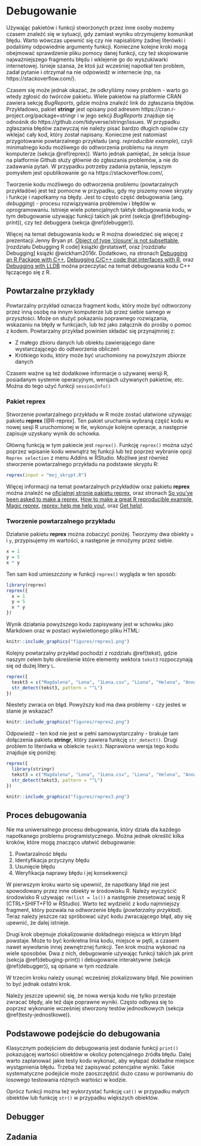 # Debugowanie {#debugging}

Używając pakietów i funkcji stworzonych przez inne osoby możemy czasem znaleźć się w sytuacji, gdy zamiast wyniku otrzymujemy komunikat błędu.
Warto wówczas upewnić się czy nie napisaliśmy żadnej literówki i podaliśmy odpowiednie argumenty funkcji.
Konieczne kolejne kroki mogą obejmować sprawdzenie pliku pomocy danej funkcji, czy też skopiowanie najważniejszego fragmentu błędu i wklejenie go do wyszukiwarki internetowej. 
Isnieje szansa, że ktoś już wcześniej napotkał ten problem, zadał pytanie i otrzymał na nie odpowiedź w internecie (np, na https://stackoverflow.com/).

Czasem się może jednak okazać, że odkryliśmy nowy problem - warto go wtedy zgłosić do twórców pakietu.
Wiele pakietów na platformie CRAN zawiera sekcję *BugReports*, gdzie można znaleźć link do zgłaszania błędów.
Przykładowo, pakiet **stringr** jest opisany pod adresem https://cran.r-project.org/package=stringr i w jego sekcji *BugReports* znajduje się odnośnik do https://github.com/tidyverse/stringr/issues.
W przypadku zgłaszania błędów zazwyczaj nie należy pisać bardzo długich opisów czy wklejać cały kod, który został napisany.
Konieczne jest natomiast przygotowanie powtarzalnego przykładu (ang. *reproducible example*), czyli minimalnego kodu możliwego do odtworzenia problemu na innym komputerze (sekcja \@ref(reprex)).
Warto jednak pamiętać, że sekcja *Issue* na platformie Github służy głównie do zgłaszania problemów, a nie do zadawania pytań.
W przypadku potrzeby zadania pytania, lepszym pomysłem jest opublikowanie go na https://stackoverflow.com/,

<!-- https://en.wikipedia.org/wiki/Debugging#/media/File:H96566k.jpg -->

Tworzenie kodu możliwego do odtworzenia problemu (powtarzalnych przykładów) jest też pomocne w przypadku, gdy my piszemy nowe skrypty i funkcje i napotkamy na błędy.
Jest to często część debugowania (ang. *debugging*) - procesu rozwiązywania problemów i błędów w oprogramowaniu.
Istnieje wiele potencjalnych taktyk debugowania kodu, w tym debugowanie używając funkcji takich jak print (sekcja \@ref(debuging-print)), czy też debuggera (sekcja \@ref(debugger)).

Więcej na temat debugowania kodu w R można dowiedzieć się więcej z prezentacji Jenny Bryan pt. [Object of type 'closure' is not subsettable](https://github.com/jennybc/debugging), [rozdziału Debugging R code] książki @rstatswtf, oraz [rozdziału Debugging] książki @wickham2016r.
Dodatkowo, na stronach [Debugging an R Package with C++](https://blog.davisvaughan.com/2019/04/05/debug-r-package-with-cpp/), [Debugging C/C++ code that interfaces with R](https://github.com/wch/r-debug/blob/master/debugging-r.md), oraz [Debugging with LLDB](http://kevinushey.github.io/blog/2015/04/13/debugging-with-lldb/) można przeczytać na temat debugowania kodu C++ łączącego się z R.

## Powtarzalne przykłady {#reprex}

Powtarzalny przykład oznacza fragment kodu, który może być odtworzony przez inną osobę na innym komputerze lub przez siebie samego w przyszłości.
Może on służyć pokazaniu poprawnego rozwiązania, wskazaniu na błędy w funkcjach, lub też jako załącznik do prośby o pomoc z kodem.
Powtarzalny przykład powinien składać się przynajmniej z:

- Z małego zbioru danych lub obiektu zawierającego dane wystarczającego do odtworzenia obliczeń
- Krótkiego kodu, który może być uruchomiony na powyższym zbiorze danych

Czasem ważne są też dodatkowe informacje o używanej wersji R, posiadanym systemie operacyjnym, wersjach używanych pakietów, etc. 
Można do tego użyć funkcji `sessionInfo()` 

### Pakiet **reprex**

Stworzenie powtarzalnego przykładu w R może zostać ułatwione używając pakietu **reprex** [@R-reprex]. 
Ten pakiet uruchamia wybraną część kodu w nowej sesji R uruchomionej w tle, wykonuje kolejne operacje, a następnie zapisuje uzyskany wynik do schowka.

Główną funkcją w tym pakiecie jest `reprex()`.
Funkcję `reprex()` można użyć poprzez wpisanie kodu wewnątrz tej funkcji lub też poprzez wybranie opcji `Reprex selection` z menu Addins w RStudio.
Możliwe jest również stworzenie powtarzalnego przykładu na podstawie skryptu R:

```r
reprex(input = "moj_skrypt.R")
```

Więcej informacji na temat powtarzalnych przykładów oraz pakietu **reprex** można znaleźć na [oficjalnej stronie pakietu reprex](https://reprex.tidyverse.org/index.html), oraz stronach [So you’ve been asked to make a reprex](https://www.jessemaegan.com/post/so-you-ve-been-asked-to-make-a-reprex/), [How to make a great R reproducible example](https://stackoverflow.com/questions/5963269/how-to-make-a-great-r-reproducible-example), [Magic reprex](https://www.njtierney.com/post/2017/01/11/magic-reprex/), [reprex: help me help you!](https://speakerdeck.com/jennybc/reprex-help-me-help-you), oraz [Get help!](https://www.tidyverse.org/help/#reprex).

### Tworzenie powtarzalnego przykładu

Działanie pakietu **reprex**  można zobaczyć poniżej.
Tworzymy dwa obiekty `x` i `y`, przypisujemy im wartości, a następnie je mnożymy przez siebie.

```r
x = 1
y = 5
x * y
```

Ten sam kod umieszczony w funkcji `reprex()` wygląda w ten sposób:

```r
library(reprex)
reprex({
  x = 1
  y = 5
  x * y
})
```

Wynik działania powyższego kodu zapisywany jest w schowku jako Markdown oraz w postaci wyświetlonego pliku HTML:

```r
knitr::include_graphics("figures/reprex1.png")
```

Kolejny powtarzalny przykład pochodzi z rozdziału \@ref(tekst), gdzie naszym celem było określenie które elementy wektora `tekst3` rozpoczynają się od dużej litery `L`.

```r
reprex({
  teskt3 = c("Magdalena", "Lena", "1Lena.csv", "LLena", "Helena", "Anna", "99")
  str_detect(tekst3, pattern = "^L")
})
```

Niestety zwraca on błąd.
Powyższy kod ma dwa problemy - czy jesteś w stanie je wskazać?

```r
knitr::include_graphics("figures/reprex2.png")
```

Odpowiedź - ten kod nie jest w pełni samowystarczalny - brakuje tam dołączenia pakietu **stringr**, który zawiera funkcję `str_detect()`.
Drugi problem to literówka w obiekcie `teskt3`.
Naprawiona wersja tego kodu znajduje się poniżej:

```r
reprex({
  library(stringr)
  tekst3 = c("Magdalena", "Lena", "1Lena.csv", "LLena", "Helena", "Anna", "99")
  str_detect(tekst3, pattern = "^L")
})
```

```r
knitr::include_graphics("figures/reprex3.png")
```

## Proces debugowania

Nie ma uniwersalnego procesu debugowania, który działa dla każdego napotkanego problemu programistycznego. 
Można jednak określić kilka kroków, które mogą znacząco ułatwić debugowanie:

1. Powtarzalność błędu
2. Identyfikacja przyczyny błędu
3. Usunięcie błędu
4. Weryfikacja naprawy błędu i jej konsekwencji

W pierwszym kroku warto się upewnić, że napotkany błąd nie jest spowodowany przez inne obiekty w środowisku R. 
Należy wyczyścić środowisko R używając `rm(list = ls())` a następnie zresetować sesję R (CTRL+SHIFT+F10 w RStudio).
Warto też wydzielić z kodu najmniejszy fragment, który pozwala na odtworzenie błędu (*powtarzalny przykład*). 
Teraz należy jeszcze raz spróbować użyć kodu zwracającego błąd, aby się upewnić, że dalej istnieje.

Drugi krok obejmuje zlokalizowanie dokładnego miejsca w którym błąd powstaje. 
Może to być konkretna linia kodu, miejsce w pętli, a czasem nawet wywołanie innej zewnętrznej funkcji.
Ten krok można wykonać na wiele sposobów. 
Dwa z nich, debugowanie używając funkcji takich jak print (sekcja \@ref(debuging-print)) i debugowanie interaktywne (sekcja \@ref(debugger)), są opisane w tym rozdziale.

W trzecim kroku należy usunąć wcześniej zlokalizowany błąd.
Nie powinien to być jednak ostatni krok.

Należy jeszcze upewnić się, że nowa wersja kodu nie tylko przestaje zwracać błędy, ale też daje poprawne wyniki.
Często odbywa się to poprzez wykonanie wcześniej stworzony testów jednostkowych (sekcja \@ref(testy-jednostkowe)).

<!--
@_ColinFay: Top 3 debugging tips:

1. It's probably a typo
2. It's probably a missing parenthesis
3. It's probably a missing comma
Shared via TweetCaster 
-->

## Podstawowe podejście do debugowania {#debuging-print}

Klasycznym podejściem do debugowania jest dodanie funkcji `print()` pokazującej wartości obiektów w okolicy potencjalnego źródła błędu.
Dalej warto zaplanować jakie testy kodu wykonać, aby wyłapać dokładne miejsce wystąpnienia błędu.
Trzeba też zapisywać potencjalne wyniki.
Takie systematyczne podejście może zaoszczędzić dużo czasu w porównaniu do losowego testowania różnych wartości w kodzie.

Oprócz funkcji można też wykorzystać funkcję `cat()` w przypadku małych obiektów lub funkcję `str()` w przypadku większych obiektów.

<!-- `traceback()` - bottom to top -->

## Debugger {#debugger}

<!-- ## inside R -->

<!-- `browser()` -->

<!-- `n` - next statement -->
<!-- `c` - continue -->
<!-- `s` step into function call -->
<!-- `f` finish loop/funciton -->
<!-- `where` previous calls -->
<!-- `Q` quit debugger -->

<!-- + RStudio gui -->
<!-- + brakepoints -->

<!-- ## inside R 2-->

<!-- `debug()`, `trace()`, `recover()` -->

## Zadania

<!-- create debugging examples - .R files -->
<!-- https://github.com/jimhester/wtf-debugging -->